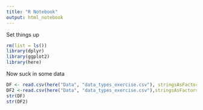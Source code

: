 ```yaml
---
title: "R Notebook"
output: html_notebook
---
```


Set things up

```r
rm(list = ls())
library(dplyr)
library(ggplot2)
library(here)
```

Now suck in some data

```r
DF <- read.csv(here("Data", "data_types_exercise.csv"), stringsAsFactors = TRUE)
DF2 <-read.csv(here("Data", "data_types_exercise.csv"),stringsAsFactors = TRUE)
str(DF)
str(DF2)
```










